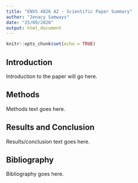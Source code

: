 ```yaml
---
title: "ENVS 4826 A2 - Scientific Paper Summary"
author: "Jenacy Samways"
date: "25/09/2020"
output: html_document
---
```


```r
knitr::opts_chunk$set(echo = TRUE)
```

## Introduction

Introduction to the paper will go here. 

## Methods

Methods text goes here.

## Results and Conclusion

Results/conclusion text goes here.

## Bibliography 

Bibliography goes here.
